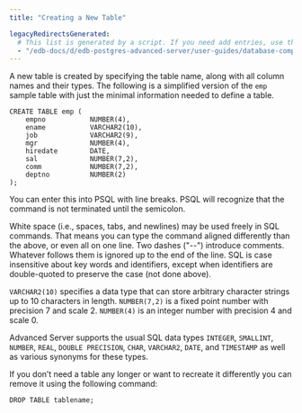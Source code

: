 ```yaml
---
title: "Creating a New Table"

legacyRedirectsGenerated:
  # This list is generated by a script. If you need add entries, use the `legacyRedirects` key.
  - "/edb-docs/d/edb-postgres-advanced-server/user-guides/database-compatibility-for-oracle-developers-guide/12/Database_Compatibility_for_Oracle_Developers_Guide.1.012.html"
---
```


<div id="creating_a_new_table" class="registered_link"></div>

A new table is created by specifying the table name, along with all column names and their types. The following is a simplified version of the `emp` sample table with just the minimal information needed to define a table.

```text
CREATE TABLE emp (
    empno           NUMBER(4),
    ename           VARCHAR2(10),
    job             VARCHAR2(9),
    mgr             NUMBER(4),
    hiredate        DATE,
    sal             NUMBER(7,2),
    comm            NUMBER(7,2),
    deptno          NUMBER(2)
);
```

You can enter this into PSQL with line breaks. PSQL will recognize that the command is not terminated until the semicolon.

White space (i.e., spaces, tabs, and newlines) may be used freely in SQL commands. That means you can type the command aligned differently than the above, or even all on one line. Two dashes ("--") introduce comments. Whatever follows them is ignored up to the end of the line. SQL is case insensitive about key words and identifiers, except when identifiers are double-quoted to preserve the case (not done above).

`VARCHAR2(10)` specifies a data type that can store arbitrary character strings up to 10 characters in length. `NUMBER(7,2)` is a fixed point number with precision 7 and scale 2. `NUMBER(4)` is an integer number with precision 4 and scale 0.

Advanced Server supports the usual SQL data types `INTEGER`, `SMALLINT`, `NUMBER`, `REAL`, `DOUBLE PRECISION`, `CHAR`, `VARCHAR2`, `DATE`, and `TIMESTAMP` as well as various synonyms for these types.

If you don’t need a table any longer or want to recreate it differently you can remove it using the following command:

```text
DROP TABLE tablename;
```

